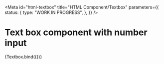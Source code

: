 <!-- @license CC0-1.0 -->


<Meta
  id="html-textbox"
  title="HTML Component/Textbox"
  parameters={{
    status: {
      type: "WORK IN PROGRESS",
    },
  }}
/>

# Text box component with number input

<Canvas>
  <Story
    name="number input"
    args={{
      ...defaultArgs,
      min: 0,
      value: "42",
      max: 100,
      type: "number",
    }}
  >
    {Textbox.bind({})}
  </Story>
</Canvas>
